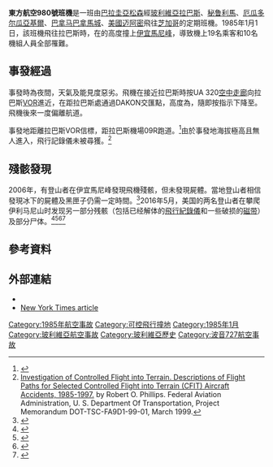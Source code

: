 {{Infobox Airliner accident
|name= 東方航空980號班機空難
|Crash image= Eastern Airlines Boeing 727-225; N821EA, November 1989 DWQ (5288094687).jpg
|Image caption= 同型客機
|Date= 1985年1月1日
|Type= [[可控飛行撞地|可控飛行撞地]]
|Site= {{BOL}}[[伊宜馬尼峰|伊宜馬尼峰]]
|Coordinates= {{coord|16|38|10|S|67|47|21|W|type:event_source:kolossus-frwiki|display=inline,title}}
|Fatalities= 29
|Injuries= 0
|Aircraft Type= [[波音727|波音727-225改進型]]
|Operator= [[東方航空_(美國)|東方航空]]
|Tail Number= N819EA
|Origin= {{PAR}}[[西爾維奧·佩蒂羅西國際機場|西爾維奧·佩蒂羅西國際機場]]
|StopoverA= {{BOL}}[[奧爾托國際機場|奧爾托國際機場]]
|StopoverB= {{PER}}[[豪尔赫·查韦斯国际机场|豪尔赫·查韦斯国际机场]]
|StopoverC= {{ECU}}{{link-en|何塞·华金·德奥尔梅多国际机场|José Joaquín de Olmedo International Airport}}
|StopoverD= {{PAN}}[[托庫門國際機場|托庫門國際機場]]
|Last stopover= {{USA}}[[邁亞密國際機場|邁阿密國際機場]]
|Destination= {{USA}}[[奥黑尔国际机场|奥黑尔国际机场]]
|Passengers= 19
|Crew= 10
|Survivors= 0
|}}

'''東方航空980號班機'''是一班由[[巴拉圭|巴拉圭]][[亞松森|亞松森]]經[[玻利維亞|玻利維亞]][[拉巴斯|拉巴斯]]、[[秘鲁|秘鲁]][[利馬|利馬]]、[[厄瓜多尔|厄瓜多尔]][[瓜亞基爾|瓜亞基爾]]、[[巴拿马|巴拿马]][[巴拿馬城|巴拿馬城]]、[[美國|美國]][[迈阿密|迈阿密]]飛往[[芝加哥|芝加哥]]的定期班機。1985年1月1日，該班機飛往拉巴斯時，在{{convert|19600|ft}}的高度撞上[[伊宜馬尼峰|伊宜馬尼峰]]，導致機上19名乘客和10名機組人員全部罹難。

==事發經過==
事發時為夜間，天氣及能見度惡劣。飛機在接近拉巴斯時按UA 320[[空中走廊_(航空)|空中走廊]]向拉巴斯[[甚高频全向信标|VOR]]進近，在距拉巴斯{{convert|55|nmi}}處通過DAKON交匯點，高度為{{convert|25000|ft}}，隨即按指示下降至{{convert|18000|ft}}。飛機後來一度偏離航道。

事發地距離拉巴斯VOR信標{{convert|26|nmi}}，距拉巴斯機場09R跑道{{convert|25|nmi}}。<ref>{{Cite web |url=http://aviation-safety.net/database/record.php?id=19850101-0 |title=存档副本 |access-date=2014-07-27 |archive-date=2011-07-07 |archive-url=https://web.archive.org/web/20110707121034/http://aviation-safety.net/database/record.php?id=19850101-0 |dead-url=no }}</ref>由於事發地海拔極高且無人進入，飛行記錄儀未被尋獲。<ref>[http://rgl.faa.gov/Regulatory_and_Guidance_Library/rgTSO.nsf/0/cc60d6b4c807869586256dc700717e5f/$FILE/totalrpt.doc Investigation of Controlled Flight into Terrain. Descriptions of Flight Paths for Selected Controlled Flight into Terrain (CFIT) Aircraft Accidents, 1985-1997.] {{Wayback|url=http://rgl.faa.gov/Regulatory_and_Guidance_Library/rgTSO.nsf/0/cc60d6b4c807869586256dc700717e5f/$FILE/totalrpt.doc |date=20161228075456 }} by Robert O. Phillips. Federal Aviation Administration, U. S. Department Of Transportation, Project Memorandum
DOT-TSC-FA9D1-99-01, March 1999.</ref>

==殘骸發現==
2006年，有登山者在伊宜馬尼峰發現飛機殘骸，但未發現屍體。當地登山者相信發現冰下的屍體及黑匣子仍需一定時間。<ref>{{cite web|url=http://www.nytimes.com/2011/01/16/world/americas/16bolivia.html?pagewanted=2&ref=world|title=Melting in Andes Reveals Remains and Wreckage|publisher=International Herald Tribune|author=Simon Romero|date=2011-01-15|access-date=2014-07-27|archive-date=2021-03-09|archive-url=https://web.archive.org/web/20210309030456/https://www.nytimes.com/2011/01/16/world/americas/16bolivia.html?pagewanted=2&ref=world|dead-url=no}}</ref>2016年5月，美国的两名登山者在攀爬伊利马尼山时发现另一部分残骸（包括已经解体的[[飛行紀錄儀|飛行紀錄儀]]和一些破损的[[磁带|磁带]]）及部分尸体。<ref name=":0">{{cite web|url=https://operationthonapa.com/|title=Operation Thonapa|publisher=|accessdate=2016-06-05|archive-date=2021-03-01|archive-url=https://web.archive.org/web/20210301192115/https://operationthonapa.com/|dead-url=no}}</ref><ref>{{Cite web|url=http://www.bostonglobe.com/metro/2016/06/05/two-massachusetts-men-say-they-have-found-long-lost-black-boxes-bolivia/KEDOi2YEOnsMSYfTK7alGO/story.html|title=Two Massachusetts men say they have found long-lost ‘black boxes’ in Bolivia - The Boston Globe|website=BostonGlobe.com|access-date=2016-06-06|archive-date=2021-03-08|archive-url=https://web.archive.org/web/20210308034855/https://www.bostonglobe.com/metro/2016/06/05/two-massachusetts-men-say-they-have-found-long-lost-black-boxes-bolivia/KEDOi2YEOnsMSYfTK7alGO/story.html|dead-url=no}}</ref><ref>{{cite web|url=https://operationthonapa.com/31-years-later-we-found-the-flight-recorders-786d0f9fde61|title=31 years later, we found the flight recorders|publisher=Operation Thonapa|author=Dan Futrell|date=2016-06-04}}</ref><ref>{{cite web|url=http://www.outsideonline.com/2126426/what-happened-eastern-airlines-flight-980|title=What Happened to Eastern Airlines Flight 980?|publisher=Outside Online|author=Peter Frick-Wright|date=2016-10-18|access-date=2017-01-13|archive-date=2021-03-31|archive-url=https://web.archive.org/web/20210331040942/https://www.outsideonline.com/2126426/what-happened-eastern-airlines-flight-980|dead-url=no}}</ref>

==參考資料==
{{reflist}}

==外部連結==
* {{ASN accident|id=19850101-0}}
*[http://query.nytimes.com/gst/fullpage.html?res=9B02E4D71E38F931A35752C0A963948260&n=Top%2fNews%2fWorld%2fCountries%20and%20Territories%2fBolivia New York Times article]

{{1985年航空事故}}

[[Category:1985年航空事故|Category:1985年航空事故]]
[[Category:可控飛行撞地|Category:可控飛行撞地]]
[[Category:1985年1月|Category:1985年1月]]
[[Category:玻利維亞航空事故|Category:玻利維亞航空事故]]
[[Category:玻利維亞歷史|Category:玻利維亞歷史]]
[[Category:波音727航空事故|Category:波音727航空事故]]